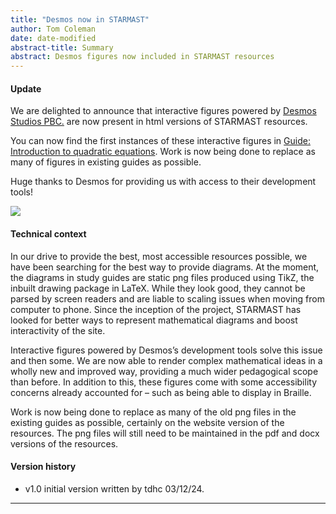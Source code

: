 ```yaml
---
title: "Desmos now in STARMAST"
author: Tom Coleman
date: date-modified
abstract-title: Summary
abstract: Desmos figures now included in STARMAST resources
---
```


#### Update {-}

We are delighted to announce that interactive figures powered by [Desmos Studios PBC.](https://www.desmos.com/) are now present in html versions of STARMAST resources.

You can now find the first instances of these interactive figures in [Guide: Introduction to quadratic equations](./studyguides/introtoquadratics.qmd). Work is now being done to replace as many of figures in existing guides as possible. 

Huge thanks to Desmos for providing us with access to their development tools!

![](../desmos-centre.png)

#### Technical context {-}

In our drive to provide the best, most accessible resources possible, we have been searching for the best way to provide diagrams. At the moment, the diagrams in study guides are static png files produced using TikZ, the inbuilt drawing package in LaTeX. While they look good, they cannot be parsed by screen readers and are liable to scaling issues when moving from computer to phone. Since the inception of the project, STARMAST has looked for better ways to represent mathematical diagrams and boost interactivity of the site.

Interactive figures powered by Desmos's development tools solve this issue and then some. We are now able to render complex mathematical ideas in a wholly new and improved way, providing a much wider pedagogical scope than before. In addition to this, these figures come with some accessibility concerns already accounted for -- such as being able to display in Braille. 

Work is now being done to replace as many of the old png files in the existing guides as possible, certainly on the website version of the resources. The png files will still need to be maintained in the pdf and docx versions of the resources. 

#### Version history {-}

- v1.0 initial version written by tdhc 03/12/24.

---